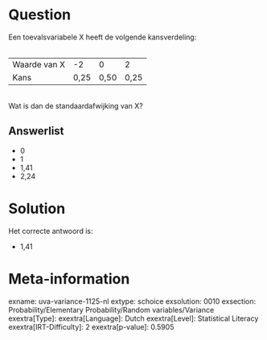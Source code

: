 Question
========

Een toevalsvariabele X heeft de volgende kansverdeling:\
\

  -------------- ------ ------ ------
  Waarde van X   -2     0      2
  Kans           0,25   0,50   0,25
  -------------- ------ ------ ------

\
Wat is dan de standaardafwijking van X?

Answerlist
----------

* 0
* 1
* 1,41
* 2,24

Solution
========

Het correcte antwoord is: 

* 1,41

Meta-information
================
exname: uva-variance-1125-nl
extype: schoice
exsolution: 0010
exsection: Probability/Elementary Probability/Random variables/Variance
exextra[Type]: 
exextra[Language]: Dutch
exextra[Level]: Statistical Literacy
exextra[IRT-Difficulty]: 2
exextra[p-value]: 0.5905
